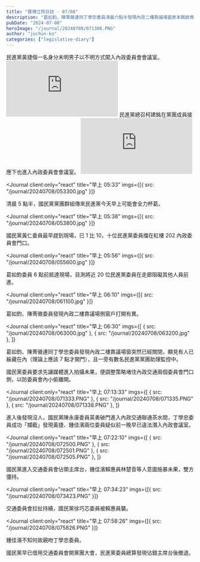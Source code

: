 ```yaml
---
title: "寶博立院日誌 - 07/08"
description: "葛如鈞、陳菁徽連同丁學忠委員清晨六點半發現內政二樓靠議場窗原本開啟竟突然已經關閉，顯見有人已躲藏在內，早上七點十分全黨進入後，國民黨陳永康委員英勇破門進入內政交通聯通茶水間，丁學忠委員成功「攔截」發現黃捷、鍾佳濱兩位委員疑似前一晚早已違法潛入內政會議室。"
pubDate: "2024-07-08"
heroImage: "/journal/20240708/071300.PNG"
author: "juchun-ko"
categories: ["legislative-diary"]
---
```



<Journal client:only="react" title="清晨 04:56">
  民進黨黃捷偕一名身分未明男子以不明方式闖入內政委員會會議室。
</Journal>
<iframe
  className="aspect-video w-full max-w-full"
  src="https://www.youtube-nocookie.com/embed/281_E8fJRuY"
  title="YouTube video player"
  frameborder="0"
  allow="accelerometer; autoplay; clipboard-write; encrypted-media; gyroscope; picture-in-picture; web-share"
  referrerpolicy="strict-origin-when-cross-origin"
  allowfullscreen
></iframe>

<Journal client:only="react" title="清晨 05:21">
  民進黨總召柯建銘在黨團成員接應下也進入內政委員會會議室。
</Journal>
<iframe
  className="aspect-video w-full max-w-full"
  src="https://www.youtube-nocookie.com/embed/qs4W4-MrB2o"
  title="YouTube video player"
  frameborder="0"
  allow="accelerometer; autoplay; clipboard-write; encrypted-media; gyroscope; picture-in-picture; web-share"
  referrerpolicy="strict-origin-when-cross-origin"
  allowfullscreen
></iframe>

<Journal
  client:only="react"
  title="早上 05:33"
  imgs={[{ src: "/journal/20240708/053300.jpg" }]}
>
  清晨 5 點半，國民黨黨團群組傳來民進黨今天早上可能會全力杯葛。
</Journal>

<Journal
  client:only="react"
  title="早上 05:38"
  imgs={[{ src: "/journal/20240708/053800.jpg" }]}
>
  國民黨黃仁委員最早趕到現場，已 1 比 10，十位民進黨委員擋在紅樓 202
  內政委員會門口。
</Journal>

<Journal
  client:only="react"
  title="早上 05:56"
  imgs={[{ src: "/journal/20240708/055600.jpg" }]}
>
  葛如鈞委員 6 點前抵達現場，目測將近 20 位民進黨委員在走廊阻礙其他人員前進。
</Journal>

<Journal
  client:only="react"
  title="早上 06:10"
  imgs={[{ src: "/journal/20240708/061100.jpg" }]}
>
  葛如鈞、陳菁徽委員發現內政二樓靠議場側窗戶打開有異。
</Journal>

<Journal
  client:only="react"
  title="早上 06:30"
  imgs={[
    { src: "/journal/20240708/063000.jpg" },
    { src: "/journal/20240708/063200.jpg" },
  ]}
>
  葛如鈞、陳菁徽連同丁學忠委員發現內政二樓靠議場窗突然已經關閉，顯見有人已躲藏在內（理論上應該
  7 點才開門），且一旁有數名民進黨黨團助理監控中。
</Journal>

<Journal client:only="react" title="早上 06:40">
  國民黨委員要求先讓媒體進入拍攝未果，便調整策略堵住內政交通兩個委員會門口側，以防委員會內小偷離開。
</Journal>

<Journal
  client:only="react"
  title="早上 07:13:33"
  imgs={[
    { src: "/journal/20240708/071333.PNG" },
    { src: "/journal/20240708/071335.PNG" },
    { src: "/journal/20240708/071338.PNG" },
  ]}
>
  進入後發現沒人，國民黨陳永康委員英勇破門進入內政交通聯通茶水間，丁學忠委員成功「攔截」發現黃捷、鍾佳濱兩位委員疑似前一晚早已違法潛入內政會議室。
</Journal>

<Journal
  client:only="react"
  title="早上 07:22:10"
  imgs={[
    { src: "/journal/20240708/072500.PNG" },
    { src: "/journal/20240708/072501.PNG" },
    { src: "/journal/20240708/072505.PNG" },
  ]}
>
  國民黨進入交通委員會佔領主席台，鍾佳濱賴惠員林楚音等人意圖施暴未果，雙方僵持。
</Journal>

<Journal
  client:only="react"
  title="早上 07:34:23"
  imgs={[{ src: "/journal/20240708/073423.PNG" }]}
>
  交通委員會拉扯持續，國民黨徐巧芯委員被賴惠員襲。
</Journal>

<Journal
  client:only="react"
  title="早上 07:58:26"
  imgs={[{ src: "/journal/20240708/075826.PNG" }]}
>
  鍾佳濱不知何故親吻丁學忠委員。
</Journal>

<Journal client:only="react" title="早上 08:00">
  國民黨早已借用交通委員會開黨團大會，民進黨委員總算發現佔錯主席台後撤退。
</Journal>
